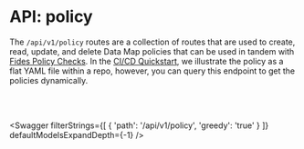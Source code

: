 

# API: policy

The `/api/v1/policy` routes are a collection of routes that are used to create, read, update, and delete Data Map policies that can be used in tandem with [Fides Policy Checks](/dev-docs/cli/check/cmd-evaluate). In the [CI/CD Quickstart](https://fid.es/ci-cd-quickstart?utm_source=docsiteapidocs), we illustrate the policy as a flat YAML file within a repo, however, you can query this endpoint to get the policies dynamically. 

<br></br>

<Swagger 
    filterStrings={[
        {
            'path': '/api/v1/policy',
            'greedy': 'true'
        }
    ]} 
    defaultModelsExpandDepth={-1}
/>
